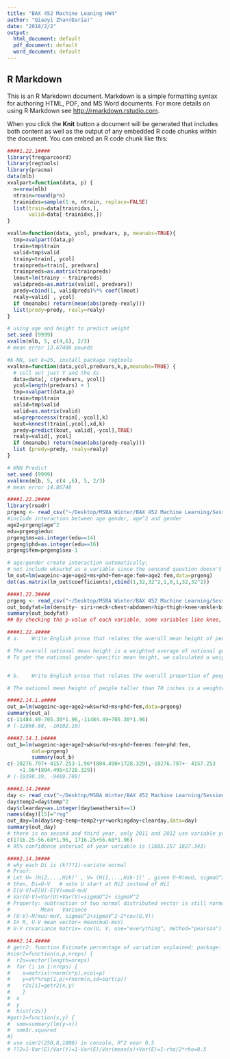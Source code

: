 ```yaml
---
title: "BAX 452 Machine Leaning HW4"
author: "Qiaoyi Zhan(Daria)"
date: "2018/2/2"
output:
  html_document: default
  pdf_document: default
  word_document: default
---
```


## R Markdown

This is an R Markdown document. Markdown is a simple formatting syntax for authoring HTML, PDF, and MS Word documents. For more details on using R Markdown see <http://rmarkdown.rstudio.com>.

When you click the **Knit** button a document will be generated that includes both content as well as the output of any embedded R code chunks within the document. You can embed an R code chunk like this:

```r
####1.22.1####
library(freqparcoord)
library(regtools)
library(pracma)
data(mlb)
xvalpart=function(data, p) {
  n=nrow(mlb)
  ntrain=round(p*n)
  trainidxs=sample(1:n, ntrain, replace=FALSE)
  list(train=data[trainidxs,],
       valid=data[-trainidxs,])
}

xvallm=function(data, ycol, predvars, p, meanabs=TRUE){
  tmp=xvalpart(data,p)
  train=tmp$train
  valid=tmp$valid
  trainy=train[, ycol]
  trainpreds=train[, predvars]
  trainpreds=as.matrix(trainpreds)
  lmout=lm(trainy ~ trainpreds)
  validpreds=as.matrix(valid[, predvars])
  predy=cbind(1, validpreds)%*% coef(lmout)
  realy=valid[ , ycol]
  if (meanabs) return(mean(abs(predy-realy)))
  list(predy=predy, realy=realy)
}

# using age and height to predict weight
set.seed (9999)
xvallm(mlb, 5, c(4,6), 2/3)
# mean error 13.67486 pounds
```

```r
#k-NN, set k=25, install package regtools
xvalknn=function(data,ycol,predvars,k,p,meanabs=TRUE) {
  # cull out just Y and the Xs
  data=data[, c(predvars, ycol)] 
  ycol=length(predvars) + 1
  tmp=xvalpart(data,p)
  train=tmp$train
  valid=tmp$valid
  valid=as.matrix(valid)
  xd=preprocessx(train[,-ycol],k)
  kout=knnest(train[,ycol],xd,k)
  predy=predict(kout, valid[,-ycol],TRUE) 
  realy=valid[, ycol]
  if (meanabs) return(mean(abs(predy-realy))) 
  list (predy=predy, realy=realy)
}

# KNN Predict
set.seed (9999)
xvalknn(mlb, 5, c(4 ,6), 5, 2/3)
# mean error 14.86746
``` 


```r
####1.22.2####
library(readr)
prgeng <- read_csv("~/Desktop/MSBA Winter/BAX 452 Machine Learning/Session 4/MLDatasets/prgeng.csv")
#include interaction between age gender, age^2 and gender
age2=prgeng$age^2
edu=prgeng$educ
prgeng$ms=as.integer(edu==14)
prgeng$phd=as.integer(edu==16)
prgeng$fem=prgeng$sex-1

# age:gender create interaction automatically; 
# not include wkswrkd as a variable since the sencond question doesn't include it; install pakage pracma
lm_out=lm(wageinc~age+age2+ms+phd+fem+age:fem+age2:fem,data=prgeng)
dot(as.matrix(lm_out$coefficients),cbind(1,32,32^2,1,0,1,32,32^2))
```

```r
####1.22.3####
prgeng <- read_csv("~/Desktop/MSBA Winter/BAX 452 Machine Learning/Session 4/MLDatasets/prgeng.csv")
out_bodyfat=lm(density~ siri+neck+chest+abdomen+hip+thigh+knee+ankle+biceps+forearm+wrist,bodyfat)
summary(out_bodyfat)
## By checking the p-value of each variable, some variables like knee, height, chest, ankle, biceps are not significant. Since the adjusted r-square is greater than 0.7, the indirect model is feasible. However, if we use this method, we should measure the correlation between each parameter and estimate, test the dependency or independency between each parameter, as well as the linearity, and choose the appropriate dummy variables.

```

```r
####1.22.4####
# a.	Write English prose that relates the overall mean height of people and the gender-specific mean heights. 

# The overall national mean height is a weighted average of national gender-specific means, with the weight for gender being its proportion of the national population. 
# To get the national gender-specific mean height, we calculated a weighted average of the state means of each gender, with the proportion for each state being its proportion of the national population. 


# b.	Write English prose that relates the overall proportion of people taller than 70 inches to the gender-specific proportions. 

# The national mean height of people taller than 70 inches is a weighted average of state means of people who are taller than 70 inches, with the for each state being its proportion of the national population.
```

```r
####2.14.1.a####
out_a=lm(wageinc~age+age2+wkswrkd+ms+phd+fem,data=prgeng)
summary(out_a)
c(-11484.49-705.30*1.96,-11484.49+705.30*1.96)
# (-12866.88, -10102.10)
```

```r
####2.14.1.b####
out_b=lm(wageinc~age+age2+wkswrkd+ms+phd+fem+ms:fem+phd:fem,
 		data=prgeng)
		summary(out_b)
c(-10276.797+-4157.253-1.96*(804.498+1728.329),-10276.797+- 4157.253
    +1.96*(804.498+1728.329))
# (-19398.39, -9469.709)
```

```r
####2.14.2####
day <- read_csv("~/Desktop/MSBA Winter/BAX 452 Machine Learning/Session 4/MLDatasets/Bike-Sharing-Dataset/day.csv")
day$temp2=day$temp^2
day$clearday=as.integer(day$weathersit==1)
names(day)[15]="reg"
out_day=lm(day$reg~temp+temp2+yr+workingday+clearday,data=day)
summary(out_day)
# there is no second and third year, only 2011 and 2012 use variable yr
c(1716.25-56.68*1.96, 1716.25+56.68*1.96)
# 95% confidence interval of year variable is (1605.157 1827.343)
```

```r
####2.14.3####
# why each Di is (k???1)-variate normal
# Proof: 
# Let U= (Hi2,...,Hik)' , V= (Hi1,...,Hik-1)' , given U~N(muU, sigmaU^2 ), V~N(muV, sigmaV^2 )
# then, Di=U-V   # note U start at Hi2 instead of Hi1
# E[U-V]=E[U]-E[V]=muU-muV
# Var(U-V)=Var(U)+Var(V)=sigmaU^2+ sigmaV^2
# Property: subtraction of two normal distributed vector is still normal, so normality satisfied
#          Mean   Variance
# (U-V)~N(muU-muV, sigmaU^2+sigmaV^2-2*cov(U,V))
# In R, U-V mean vector= mean(muU-muV)
# U-V covariance matrix= cov(U, V, use="everything", method="pearson")
```

```r
####2.14.4####
# getr2: function Estimate percentage of variation explained; package: CollapsABEL
#simr2=function(n,p,nreps) { 
#  r2s=vector(length=nreps) 
#  for (i in 1:nreps) {
#    x=matrix(rnorm(n*p),ncol=p)
#    y=x%*%rep(1,p)+rnorm(n,sd=sqrt(p)) 
#    r2s[i]=getr2(x,y)
#    }
#  x
#  y
#  hist(r2s)}
#getr2=function(x,y) {
#  smm=summary(lm(y~x)) 
#  smm$r.squared
#}
# use simr2(250,8,1000) in console, R^2 near 0.5
# ??2=1-Var(E)/Var(Y)=1-Var(E)/Var(mean(x)+Var(E)=1-rho/2*rho=0.5
```